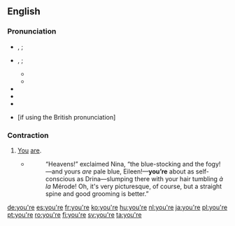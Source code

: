 ==English==

===Pronunciation===
* {{a|UK}} {{a|stressed}} {{enPR|yo͝o(r)|yô(r)}}, {{IPA|/jʊə(ɹ)/|/jɔː(ɹ)/|lang=en}} ; {{a|unstressed}} {{IPA|/jə(ɹ)/|lang=en}}
* {{a|US}} {{a|stressed}} {{enPR|yo͝or}}, {{IPA|/jʊɹ/|lang=en}} ; {{a|unstressed}} {{IPA|/jɚ/|lang=en}}
** {{audio|En-us-you're.ogg|Audio (US) {{a|stressed}}|lang=en}}
** {{audio|En-us-you're2.ogg|Audio (US) {{a|stressed}}|lang=en}}
* {{rhymes|ʊə(r)|lang=en}}
* {{rhymes|ɔː(r)|lang=en}}
* {{rhymes|ə(ɹ)|lang=en}}
* {{homophones|lang=en|yore}} [if using the British pronunciation]

===Contraction===
{{en-cont}}

# [[you|You]] [[are]].
#: {{ux|en|'''You’re''' smarter than I am!}}
#* {{RQ:Chmbrs YngrSt|IX}}
#*: “Heavens!” exclaimed Nina, “the blue-stocking and the fogy! —and yours ''are'' pale blue, Eileen!—'''you’re''' about as self-conscious as Drina—slumping there with your hair tumbling ''à la'' Mérode! Oh, it's very picturesque, of course, but a straight spine and good grooming is better.{{nb...}}”

[[de:you're]]
[[es:you're]]
[[fr:you're]]
[[ko:you're]]
[[hu:you're]]
[[nl:you're]]
[[ja:you're]]
[[pl:you're]]
[[pt:you're]]
[[ro:you're]]
[[fi:you're]]
[[sv:you're]]
[[ta:you're]]